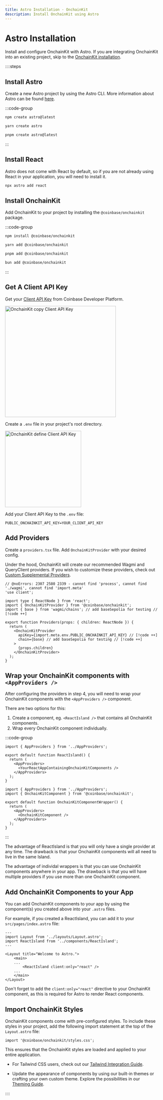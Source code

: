 ```yaml
---
title: Astro Installation · OnchainKit
description: Install OnchainKit using Astro
---
```



# Astro Installation

Install and configure OnchainKit with Astro.
If you are integrating OnchainKit into an existing project,
skip to the [OnchainKit installation](#install-onchainkit).

::::steps

## Install Astro

Create a new Astro project by using the Astro CLI.
More information about Astro can be found [here](https://docs.astro.build/en/install-and-setup/#start-a-new-project).

:::code-group

```bash [npm]
npm create astro@latest
```

```bash [yarn]
yarn create astro
```

```bash [pnpm]
pnpm create astro@latest
```

:::

## Install React

Astro does not come with React by default, so if you are not already using React
in your application, you will need to install it.

```bash [Terminal]
npx astro add react
```

## Install OnchainKit

Add OnchainKit to your project by installing the `@coinbase/onchainkit` package.

:::code-group

```bash [npm]
npm install @coinbase/onchainkit
```

```bash [yarn]
yarn add @coinbase/onchainkit
```

```bash [pnpm]
pnpm add @coinbase/onchainkit
```

```bash [bun]
bun add @coinbase/onchainkit
```

:::

## Get A Client API Key

Get your [Client API Key](https://portal.cdp.coinbase.com/projects/api-keys/client-key) from Coinbase Developer Platform.

<img
  alt="OnchainKit copy Client API Key"
  src="/images/onchainkit/copy-api-key-guide.png"
  height="364"
/>

Create a `.env` file in your project's root directory.

<img
  alt="OnchainKit define Client API Key"
  src="/images/onchainkit/getting-started-create-env-file.png"
  width="250"
  loading="lazy"
/>

Add your Client API Key to the `.env` file:

```dotenv [.env]
PUBLIC_ONCHAINKIT_API_KEY=YOUR_CLIENT_API_KEY
```

## Add Providers

Create a `providers.tsx` file. Add `OnchainKitProvider` with your desired config.

Under the hood, OnchainKit will create our recommended Wagmi and QueryClient
providers. If you wish to customize these providers, check out [Custom
Supplemental Providers](/builderkits/onchainkit/config/supplemental-providers).

```tsx twoslash [providers.tsx]
// @noErrors: 2307 2580 2339 - cannot find 'process', cannot find './wagmi', cannot find 'import.meta'
'use client';

import type { ReactNode } from 'react';
import { OnchainKitProvider } from '@coinbase/onchainkit';
import { base } from 'wagmi/chains'; // add baseSepolia for testing // [!code ++]

export function Providers(props: { children: ReactNode }) {
  return (
    <OnchainKitProvider
      apiKey={import.meta.env.PUBLIC_ONCHAINKIT_API_KEY} // [!code ++]
      chain={base} // add baseSepolia for testing // [!code ++]
    >
      {props.children}
    </OnchainKitProvider>
  );
}
```

## Wrap your OnchainKit components with `<AppProviders />`

After configuring the providers in step 4, you will need to wrap your OnchainKit components
with the `<AppProviders />` component.

There are two options for this:

1. Create a component, eg. `<ReactIsland />` that contains all OnchainKit components.
2. Wrap every OnchainKit component individually.

:::code-group

```tsx [ReactIsland]
import { AppProviders } from '../AppProviders';

export default function ReactIsland() {
  return (
    <AppProviders>
      <YourReactAppContainingOnchainKitComponents />
    </AppProviders>
  );
}
```

```tsx [OnchainKit Wrappers]
import { AppProviders } from '../AppProviders';
import { OnchainKitComponent } from '@coinbase/onchainkit';

export default function OnchainKitComponentWrapper() {
  return (
    <AppProviders>
      <OnchainKitComponent />
    </AppProviders>
  );
}
```

:::

The advantage of ReactIsland is that you will only have a single provider at any time.
The drawback is that your OnchainKit components will all need to live in the same Island.

The advantage of individal wrappers is that you can use OnchainKit components anywhere in your app.
The drawback is that you will have multiple providers if you use more than one OnchainKit component.

## Add OnchainKit Components to your App

You can add OnchainKit components to your app by using the component(s) you
created above into your `.astro` files.

For example, if you created a ReactIsland, you can add it to your
`src/pages/index.astro` file:

```astro [src/pages/index.astro]
---
import Layout from '../layouts/Layout.astro';
import ReactIsland from '../components/ReactIsland';
---

<Layout title="Welcome to Astro.">
	<main>
    ...
		<ReactIsland client:only="react" />
    ...
	</main>
</Layout>
```

Don't forget to add the `client:only="react"` directive to your OnchainKit component,
as this is required for Astro to render React components.

## Import OnchainKit Styles

OnchainKit components come with pre-configured styles.
To include these styles in your project, add the following import
statement at the top of the `Layout.astro` file:

```tsx
import '@coinbase/onchainkit/styles.css';
```

This ensures that the OnchainKit styles are loaded and applied to your entire application.

- For Tailwind CSS users, check out our [Tailwind Integration Guide](/builderkits/onchainkit/guides/tailwind).

- Update the appearance of components by using our built-in themes or crafting your own custom theme.
  Explore the possibilities in our [Theming Guide](/builderkits/onchainkit/guides/themes).

::::

<StartBuilding />
